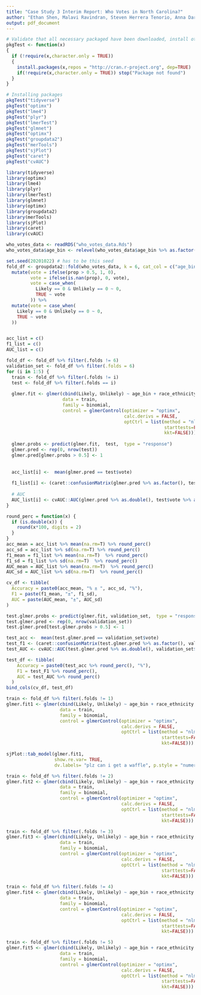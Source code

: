 ```yaml
---
title: "Case Study 3 Interim Report: Who Votes in North Carolina?"
author: "Ethan Shen, Malavi Ravindran, Steven Herrera Tenorio, Anna Darwish"
output: pdf_document
---
```


```r
# Validate that all necessary packaged have been downloaded, install otherwise or throw err package DNE
pkgTest <- function(x)
{
  if (!require(x,character.only = TRUE))
  {
    install.packages(x,repos = "http://cran.r-project.org", dep=TRUE)
    if(!require(x,character.only = TRUE)) stop("Package not found")
  }
}
```

```r
# Installing packages 
pkgTest("tidyverse")
pkgTest("optimx")
pkgTest("lme4")
pkgTest("plyr")
pkgTest("lmerTest")
pkgTest("glmnet")
pkgTest("optimx")
pkgTest("groupdata2")
pkgTest("merTools")
pkgTest("sjPlot")
pkgTest("caret")
pkgTest("cvAUC")
```

```r
library(tidyverse)
library(optimx)
library(lme4)
library(plyr)
library(lmerTest)
library(glmnet)
library(optimx)
library(groupdata2)
library(merTools)
library(sjPlot)
library(caret)
library(cvAUC)
```

```r
who_votes_data <- readRDS("who_votes_data.Rds")
who_votes_data$age_bin <- relevel(who_votes_data$age_bin %>% as.factor(), ref = "40-49")
```

```r
set.seed(20201022) # has to be this seed
fold_df <- groupdata2::fold(who_votes_data, k = 6, cat_col = c("age_bin", "race_ethnicity", "gender","county_desc")) %>% 
  mutate(vote = ifelse(prop > 0.5, 1, 0),
         vote = ifelse(is.nan(prop), 0, vote),
         vote = case_when(
           Likely == 0 & Unlikely == 0 ~ 0, 
           TRUE ~ vote
         )) %>% 
  mutate(vote = case_when(
    Likely == 0 & Unlikely == 0 ~ 0, 
    TRUE ~ vote
  )) 


acc_list = c()
f1_list = c()
AUC_list = c()

fold_df <- fold_df %>% filter(.folds != 6)
validation_set <- fold_df %>% filter(.folds = 6)
for (i in 1:5) {
  train <- fold_df %>% filter(.folds != i)
  test <- fold_df %>% filter(.folds == i) 
  
  glmer.fit <- glmer(cbind(Likely, Unlikely) ~ age_bin + race_ethnicity + gender + (1 + age_bin | county_desc), 
                     data = train,
                     family = binomial, 
                     control = glmerControl(optimizer = "optimx", 
                                            calc.derivs = FALSE, 
                                            optCtrl = list(method = "nlminb", 
                                                           starttests=FALSE, 
                                                           kkt=FALSE)))
  
  glmer.probs <- predict(glmer.fit,  test,  type = "response")
  glmer.pred <- rep(0, nrow(test))
  glmer.pred[glmer.probs > 0.5] <- 1
  
  
  acc_list[i] <-  mean(glmer.pred == test$vote)
  
  f1_list[i] <- (caret::confusionMatrix(glmer.pred %>% as.factor(), test$vote %>% as.factor()))$byClass["F1"]
  
  # AUC
  AUC_list[i] <- cvAUC::AUC(glmer.pred %>% as.double(), test$vote %>% as.double())
}

round_perc = function(x) {
  if (is.double(x)) {
    round(x*100, digits = 2) 
  }
}
acc_mean = acc_list %>% mean(na.rm=T) %>% round_perc()
acc_sd = acc_list %>% sd(na.rm=T) %>% round_perc()
f1_mean = f1_list %>% mean(na.rm=T)  %>% round_perc()
f1_sd = f1_list %>% sd(na.rm=T)  %>% round_perc()
AUC_mean = AUC_list %>% mean(na.rm=T)  %>% round_perc()
AUC_sd = AUC_list %>% sd(na.rm=T)  %>% round_perc()

cv_df <- tibble(
  Accuracy = paste0(acc_mean, "% ± ", acc_sd, "%"),
  F1 = paste(f1_mean, "±", f1_sd),
  AUC = paste(AUC_mean, "±", AUC_sd)
)

test.glmer.probs <- predict(glmer.fit, validation_set,  type = "response")
test.glmer.pred <- rep(0, nrow(validation_set))
test.glmer.pred[test.glmer.probs > 0.5] <- 1

test_acc <-  mean(test.glmer.pred == validation_set$vote)
test_f1 <- (caret::confusionMatrix(test.glmer.pred %>% as.factor(), validation_set$vote %>% as.factor()))$byClass["F1"]
test_AUC <- cvAUC::AUC(test.glmer.pred %>% as.double(), validation_set$vote %>% as.double())

test_df <- tibble(
    Accuracy = paste0(test_acc %>% round_perc(), "%"), 
    F1 = test_F1 %>% round_perc(),
    AUC = test_AUC %>% round_perc()
  )
bind_cols(cv_df, test_df)
```



```r
train <- fold_df %>% filter(.folds != 1)
glmer.fit1 <- glmer(cbind(Likely, Unlikely) ~ age_bin + race_ethnicity + gender + (1 + age_bin | county_desc), 
                    data = train,
                    family = binomial, 
                    control = glmerControl(optimizer = "optimx", 
                                           calc.derivs = FALSE, 
                                           optCtrl = list(method = "nlminb", 
                                                          starttests=FALSE, 
                                                          kkt=FALSE))) 

sjPlot::tab_model(glmer.fit1, 
                  show.re.var= TRUE,
                  dv.labels= "plz can i get a waffle", p.style = "numeric_stars") #0.682
```

```r
train <- fold_df %>% filter(.folds != 2)
glmer.fit2 <- glmer(cbind(Likely, Unlikely) ~ age_bin + race_ethnicity + gender + (1 + age_bin | county_desc), 
                    data = train,
                    family = binomial, 
                    control = glmerControl(optimizer = "optimx", 
                                           calc.derivs = FALSE, 
                                           optCtrl = list(method = "nlminb", 
                                                          starttests=FALSE, 
                                                          kkt=FALSE))) 
```

```r
train <- fold_df %>% filter(.folds != 3)
glmer.fit3 <- glmer(cbind(Likely, Unlikely) ~ age_bin + race_ethnicity + gender + (1 + age_bin | county_desc), 
                    data = train,
                    family = binomial, 
                    control = glmerControl(optimizer = "optimx", 
                                           calc.derivs = FALSE, 
                                           optCtrl = list(method = "nlminb", 
                                                          starttests=FALSE, 
                                                          kkt=FALSE))) 
```

```r
train <- fold_df %>% filter(.folds != 4)
glmer.fit4 <- glmer(cbind(Likely, Unlikely) ~ age_bin + race_ethnicity + gender + (1 + age_bin | county_desc), 
                    data = train,
                    family = binomial, 
                    control = glmerControl(optimizer = "optimx", 
                                           calc.derivs = FALSE, 
                                           optCtrl = list(method = "nlminb", 
                                                          starttests=FALSE, 
                                                          kkt=FALSE))) 
```

```r
train <- fold_df %>% filter(.folds != 5)
glmer.fit5 <- glmer(cbind(Likely, Unlikely) ~ age_bin + race_ethnicity + gender + (1 + age_bin | county_desc), 
                    data = train,
                    family = binomial, 
                    control = glmerControl(optimizer = "optimx", 
                                           calc.derivs = FALSE, 
                                           optCtrl = list(method = "nlminb", 
                                                          starttests=FALSE, 
                                                          kkt=FALSE))) 
```



